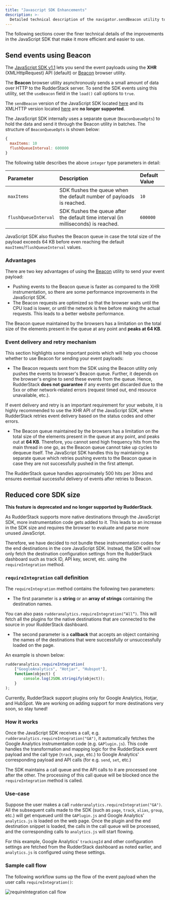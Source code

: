 ```yaml
---
title: "Javascript SDK Enhancements"
description: >-
  Detailed technical description of the navigator.sendBeacon utility to send event payloads using the JavaScript SDK.
---
```


The following sections cover the finer technical details of the improvements in the JavaScript SDK that make it more efficient and easier to use.

## Send events using Beacon

The [JavaScript SDK v1.1](https://cdn.rudderlabs.com/v1.1/rudder-analytics.min.js) lets you send the event payloads using the **XHR** (XMLHttpRequest) API (default) or [Beacon](https://developer.mozilla.org/en-US/docs/Web/API/Navigator/sendBeacon) browser utility.

The **Beacon** browser utility asynchronously sends a small amount of data over HTTP to the RudderStack server. To send the SDK events using this utility, set the `useBeacon` field in the <Link to="/sources/sdks/rudderstack-javascript-sdk/load-js-sdk/#loading-options">`load()`</Link> call options to `true`.

<div class="warningBlock">
The <code class="inline-code">sendBeacon</code> version of the JavaScript SDK located <a href="https://cdn.rudderlabs.com/v2/rudder-analytics.min.js?transport=beacon">here</a> and its XMLHTTP version located <a href="https://cdn.rudderlabs.com/v2/rudder-analytics.min.js">here</a> are <strong>no longer supported</strong>. 
</div>

The JavaScript SDK internally uses a separate queue (`BeaconQueueOpts`) to hold the data and send it through the Beacon utility in batches. The structure of `BeaconQueueOpts` is shown below:

```javascript
{
  maxItems: 10 
  flushQueueInterval: 600000
}
```
The following table describes the above `integer` type parameters in detail:

| Parameter        | Description             | Default Value    |
| :-------------------- |  :-------------| :----------------|
| `maxItems`            | SDK flushes the queue when the default number of payloads is reached.    | `10`             |
| `flushQueueInterval`  | SDK flushes the queue after the default time interval (in milliseconds) is reached. | `600000`         |


<div class="infoBlock">
JavaScript SDK also flushes the Beacon queue in case the total size of the payload exceeds 64 KB before even reaching the default <code class="inline-code">maxItems</code>/<code class="inline-code">flushQueueInterval</code> values.
</div>

### Advantages

There are two key advantages of using the [Beacon](https://developer.mozilla.org/en-US/docs/Web/API/Navigator/sendBeacon) utility to send your event payload:

- Pushing events to the Beacon queue is faster as compared to the XHR instrumentation, so there are some performance improvements in the JavaScript SDK.
- The Beacon requests are optimized so that the browser waits until the CPU load is lower, or until the network is free before making the actual requests. This leads to a better website performance.

<div class="infoBlock">
The Beacon queue maintained by the browsers has a limitation on the total size of the elements present in the queue at any point and <strong>peaks at 64 KB</strong>.
</div>

### Event delivery and retry mechanism

This section highlights some important points which will help you choose whether to use Beacon for sending your event payloads:

- The Beacon requests sent from the SDK using the Beacon utility only pushes the events to browser's Beacon queue. Further, it depends on the browser's engine to send these events from the queue. Hence, RudderStack **does not guarantee** if any events get discarded due to the 5xx or other network-related errors (request timed out, end resource unavailable, etc.).

<div class="warningBlock">
If event delivery and retry is an important requirement for your website, it is highly recommended to use the XHR API of the JavaScript SDK, where RudderStack retries event delivery based on the status codes and other errors.
</div>

- The Beacon queue maintained by the browsers has a limitation on the total size of the elements present in the queue at any point, and peaks out at **64 KB**. Therefore, you cannot send high frequency hits from the main thread in one go, as the Beacon queue cannot take up cycles to dequeue itself. The JavaScript SDK handles this by maintaining a separate queue which retries pushing events to the Beacon queue in case they are not successfully pushed in the first attempt. 

<div class="successBlock">
The RudderStack queue handles approximately 500 hits per 30ms and ensures eventual successful delivery of events after retries to Beacon.
</div>


## Reduced core SDK size

<div class="warningBlock">
<strong>This feature is deprecated and no longer supported by RudderStack</strong>.
</div>

As RudderStack supports more native destinations through the JavaScript SDK, more instrumentation code gets added to it. This leads to an increase in the SDK size and requires the browser to evaluate and parse more unused JavaScript.

Therefore, we have decided to not bundle these instrumentation codes for the end destinations in the core JavaScript SDK. Instead, the SDK will now only fetch the destination configuration settings from the RudderStack dashboard such as track ID, API key, secret, etc. using the `requireIntegration` method.

### `requireIntegration` call definition

The `requireIntegration` method contains the following two parameters:

- The first parameter is a **string** or an **array of strings** containing the destination names.

<div class="infoBlock">
You can also pass <code class="inline-code">rudderanalytics.requireIntegration(“All”)</code>. This will fetch all the plugins for the native destinations that are connected to the source in your RudderStack dashboard.
</div>

- The second parameter is a **callback** that accepts an object containing the names of the destinations that were successfully or unsuccessfully loaded on the page.

An example is shown below:

```javascript
rudderanalytics.requireIntegration(
    ["GoogleAnalytics", "Hotjar", "Hubspot"],
    function(object) {
        console.log(JSON.stringify(object));
    }
);
```

<div class="warningBlock">
Currently, RudderStack support plugins only for Google Analytics, Hotjar, and HubSpot. We are working on adding support for more destinations very soon, so stay tuned!
</div>

### How it works

Once the JavaScript SDK receives a call, e.g. `rudderanalytics.requireIntegration("GA")`, it automatically fetches the Google Analytics instrumentation code \(e.g. `GAPlugin.js`\). This code handles the transformation and mapping logic for the RudderStack event payload and the call type \(`track`, `page`, etc.\) to Google Analytics' corresponding payload and API calls \(for e.g. `send`, `set`, etc.\)

The SDK maintains a call queue and the API calls to it are processed one after the other. The processing of this call queue will be blocked once the `requireIntegration` method is called.

### Use-case

Suppose the user makes a call `rudderanalytics.requireIntegration("GA")`. All the subsequent calls made to the SDK \(such as `page`, `track`, `alias`, `group`, etc.\) will get enqueued until the `GAPlugin.js` and Google Analytics' `analytics.js` is loaded on the web page. Once the plugin and the end destination snippet is loaded, the calls in the call queue will be processed, and the corresponding calls to `analytics.js` will start flowing.

<div class="infoBlock">
For this example, Google Analytics' <code class="inline-code">trackingId</code> and other configuration settings are fetched from the RudderStack dashboard as noted earlier, and <code class="inline-code">analytics.js</code> is configured using these settings.
</div>

### Sample call flow

The following workflow sums up the flow of the event payload when the user calls `requireIntegration()`:

<img src="../../../assets/requireintegration-call-flow.png" alt="requireIntegration call flow" />
